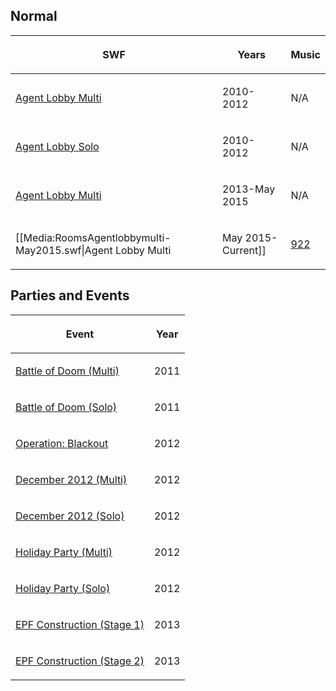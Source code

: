 {{CPW|Everyday Phoning Facility}}

==Normal==
<center>
{|class="wikitable" border="1"
!SWF!!Years!!Music
|-
|[[Media:RoomsAgentlobbymulti.swf|Agent Lobby Multi]]||2010-2012||N/A
|-
|[[Media:RoomsAgentlobbysolo.swf|Agent Lobby Solo]]||2010-2012||N/A
|-
|[[Media:RoomsAgentLobbyMulti 2.swf|Agent Lobby Multi]]||2013-May 2015||N/A
|-
|[[Media:RoomsAgentlobbymulti-May2015.swf|Agent Lobby Multi||May 2015-Current]]||[[Media:Music922.swf|922]]
|}
</center>

==Parties and Events==
<center>
{|class="wikitable" border="1"
!Event
!Year
|-
|[[Media:BattleofDoomAgentlobbymulti.swf|Battle of Doom (Multi)]]||2011
|-
|[[Media:BattleofDoomAgentlobbysolo.swf|Battle of Doom (Solo)]]||2011
|-
|[[Media:RoomsAgentlobbymulti-OperationBlackout.swf|Operation: Blackout]]||2012
|-
|[[Media:ENRoomsAgentLobbyMultiDec2012.swf|December 2012 (Multi)]]||2012
|-
|[[Media:ENRoomsAgentLobbySoloDec2012.swf|December 2012 (Solo)]]||2012
|-
|[[Media:HolidayParty2012EPFLobby.swf|Holiday Party (Multi)]]||2012
|-
|[[Media:HolidayParty2012EPFLobbySolo.swf|Holiday Party (Solo)]]||2012
|-
|[[Media:RoomsAgentLobbyEPFConstruction.swf|EPF Construction (Stage 1)]]||2013
|-
|[[Media:RoomsAgentLobbyEPFConstruction2.swf|EPF Construction (Stage 2)]]||2013
|}
</center>

{{Places}}
